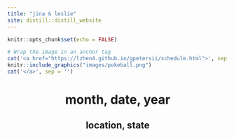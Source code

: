 ```yaml
---
title: "jina & leslie"
site: distill::distill_website
---
```


```r
knitr::opts_chunk$set(echo = FALSE)
```

```r
# Wrap the image in an anchor tag
cat('<a href="https://lzhen4.github.io/gpetersii/schedule.html">', sep = '')
knitr::include_graphics("images/pokeball.png")
cat('</a>', sep = '')
```
<center>
# month, date, year
## location, state
</center>

